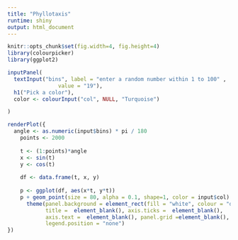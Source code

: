 ```yaml
---
title: "Phyllotaxis"
runtime: shiny
output: html_document
---
```


```r
knitr::opts_chunk$set(fig.width=4, fig.height=4) 
library(colourpicker)
library(ggplot2)
```

```r
inputPanel(
  textInput("bins", label = "enter a random number within 1 to 100" ,
                value = "19"),
  h1("Pick a color"),
  color <- colourInput("col", NULL, "Turquoise")

)

renderPlot({
  angle <- as.numeric(input$bins) * pi / 180
    points <- 2000
    
    t <- (1:points)*angle
    x <- sin(t)
    y <- cos(t)
    
    df <- data.frame(t, x, y)
    
    p <- ggplot(df, aes(x*t, y*t))
    p + geom_point(size = 80, alpha = 0.1, shape=1, color = input$col) +
      theme(panel.background = element_rect(fill = "white", colour = "darkmagenta"),
            title =  element_blank(), axis.ticks =  element_blank(),
            axis.text =  element_blank(), panel.grid =element_blank(),
            legend.position = "none")
})
```



